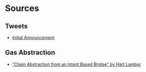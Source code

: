 # Sources

## Tweets

- [Initial Announcement](https://x.com/shunkakinoki/status/1769767434372931978)

## Gas Abstraction

- ["Chain Abstraction from an Intent Based Bridge" by Hart Lambur](https://youtu.be/MaoZmrsH0iA?si=6pk2StwB8AcGi6-a&t=369)

